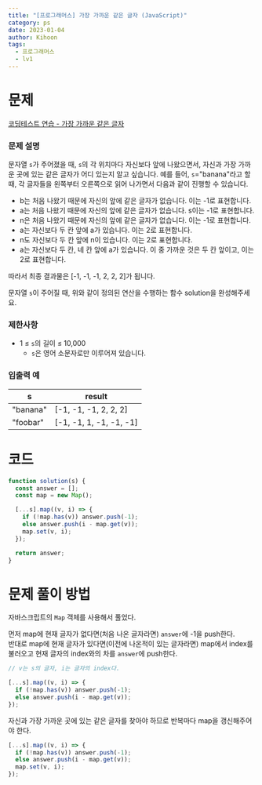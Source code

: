 ```yaml
---
title: "[프로그래머스] 가장 가까운 같은 글자 (JavaScript)"
category: ps
date: 2023-01-04
author: Kihoon
tags:
  - 프로그래머스
  - lv1
---
```


# 문제

[코딩테스트 연습 - 가장 가까운 같은 글자](https://school.programmers.co.kr/learn/courses/30/lessons/142086)

### 문제 설명

문자열 `s`가 주어졌을 때, `s`의 각 위치마다 자신보다 앞에 나왔으면서, 자신과 가장 가까운 곳에 있는 같은 글자가 어디 있는지 알고 싶습니다.
예를 들어, `s`="banana"라고 할 때, 각 글자들을 왼쪽부터 오른쪽으로 읽어 나가면서 다음과 같이 진행할 수 있습니다.

- b는 처음 나왔기 때문에 자신의 앞에 같은 글자가 없습니다. 이는 -1로 표현합니다.
- a는 처음 나왔기 때문에 자신의 앞에 같은 글자가 없습니다. s이는 -1로 표현합니다.
- n은 처음 나왔기 때문에 자신의 앞에 같은 글자가 없습니다. 이는 -1로 표현합니다.
- a는 자신보다 두 칸 앞에 a가 있습니다. 이는 2로 표현합니다.
- n도 자신보다 두 칸 앞에 n이 있습니다. 이는 2로 표현합니다.
- a는 자신보다 두 칸, 네 칸 앞에 a가 있습니다. 이 중 가까운 것은 두 칸 앞이고, 이는 2로 표현합니다.

따라서 최종 결과물은 [-1, -1, -1, 2, 2, 2]가 됩니다.

문자열 `s`이 주어질 때, 위와 같이 정의된 연산을 수행하는 함수 solution을 완성해주세요.

### 제한사항

- 1 ≤ `s`의 길이 ≤ 10,000
  - `s`은 영어 소문자로만 이루어져 있습니다.

### 입출력 예

| s        | result                  |
| -------- | ----------------------- |
| "banana" | [-1, -1, -1, 2, 2, 2]   |
| "foobar" | [-1, -1, 1, -1, -1, -1] |

# 코드

```jsx
function solution(s) {
  const answer = [];
  const map = new Map();

  [...s].map((v, i) => {
    if (!map.has(v)) answer.push(-1);
    else answer.push(i - map.get(v));
    map.set(v, i);
  });

  return answer;
}
```

# 문제 풀이 방법

자바스크립트의 `Map` 객체를 사용해서 풀었다.

먼저 map에 현재 글자가 없다면(처음 나온 글자라면) `answer`에 -1을 push한다. <br/>
반대로 map에 현재 글자가 있다면(이전에 나온적이 있는 글자라면) map에서 index를 불러오고 현재 글자의 index와의 차를 `answer`에 push한다.

```jsx
// v는 s의 글자, i는 글자의 index다.

[...s].map((v, i) => {
  if (!map.has(v)) answer.push(-1);
  else answer.push(i - map.get(v));
});
```

자신과 가장 가까운 곳에 있는 같은 글자를 찾아야 하므로 반복마다 map을 갱신해주어야 한다.

```jsx
[...s].map((v, i) => {
  if (!map.has(v)) answer.push(-1);
  else answer.push(i - map.get(v));
  map.set(v, i);
});
```
